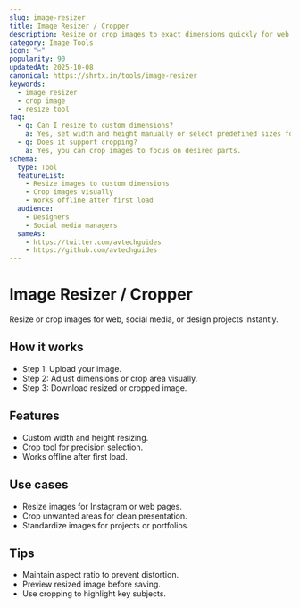 ```yaml
---
slug: image-resizer
title: Image Resizer / Cropper
description: Resize or crop images to exact dimensions quickly for web and social media use.
category: Image Tools
icon: "✂️"
popularity: 90
updatedAt: 2025-10-08
canonical: https://shrtx.in/tools/image-resizer
keywords:
  - image resizer
  - crop image
  - resize tool
faq:
  - q: Can I resize to custom dimensions?
    a: Yes, set width and height manually or select predefined sizes for web or social media.
  - q: Does it support cropping?
    a: Yes, you can crop images to focus on desired parts.
schema:
  type: Tool
  featureList:
    - Resize images to custom dimensions
    - Crop images visually
    - Works offline after first load
  audience:
    - Designers
    - Social media managers
  sameAs:
    - https://twitter.com/avtechguides
    - https://github.com/avtechguides
---
```



# Image Resizer / Cropper

Resize or crop images for web, social media, or design projects instantly.

<ImageResizer client:only="react"/>

## How it works

- Step 1: Upload your image.
- Step 2: Adjust dimensions or crop area visually.
- Step 3: Download resized or cropped image.

## Features

- Custom width and height resizing.
- Crop tool for precision selection.
- Works offline after first load.

## Use cases

- Resize images for Instagram or web pages.
- Crop unwanted areas for clean presentation.
- Standardize images for projects or portfolios.

## Tips

- Maintain aspect ratio to prevent distortion.
- Preview resized image before saving.
- Use cropping to highlight key subjects.
